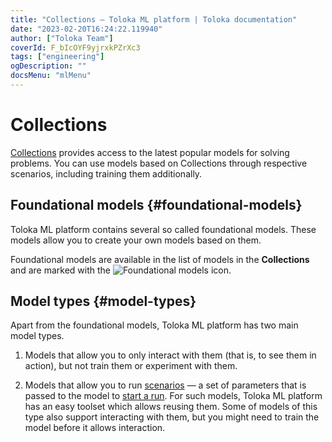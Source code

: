 ```yaml
---
title: "Collections — Toloka ML platform | Toloka documentation"
date: "2023-02-20T16:24:22.119940"
author: ["Toloka Team"]
coverId: F_bIcOYF9yjrxkPZrXc3
tags: ["engineering"]
ogDescription: ""
docsMenu: "mlMenu"
---
```



# Collections

[Collections](https://tolokamodels.tech/models/podium) provides access to the latest popular models for solving problems. You can use models based on Collections through respective scenarios, including training them additionally.

## Foundational models {#foundational-models}

Toloka ML platform contains several so called foundational models. These models allow you to create your own models based on them.

Foundational models are available in the list of models in the **Collections** and are marked with the <img src="https://tlk-infra-front.azureedge.net/portal-static/uploaded/images/1677056128215/1677056128215_original_svg.svg" alt="Foundational models" /> icon.

## Model types {#model-types}

Apart from the foundational models, Toloka ML platform has two main model types.

1. Models that allow you to only interact with them (that is, to see them in action), but not train them or experiment with them.

1. Models that allow you to run [scenarios](/docs/toloka-ml/models/scenarios) — a set of parameters that is passed to the model to [start a run](/docs/toloka-ml/tracking/runs). For such models, Toloka ML platform has an easy toolset which allows reusing them. Some of models of this type also support interacting with them, but you might need to train the model before it allows interaction.

<ModelActions/>
